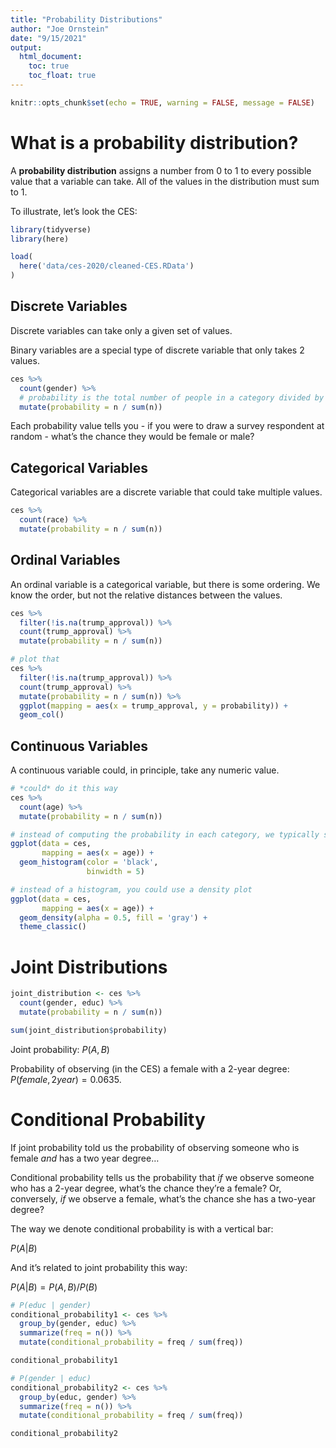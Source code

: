 ```yaml
---
title: "Probability Distributions"
author: "Joe Ornstein"
date: "9/15/2021"
output: 
  html_document:
    toc: true
    toc_float: true
---
```


```r
knitr::opts_chunk$set(echo = TRUE, warning = FALSE, message = FALSE)
```

# What is a probability distribution?

A **probability distribution** assigns a number from 0 to 1 to every possible value that a variable can take. All of the values in the distribution must sum to 1.

To illustrate, let's look the CES:

```r
library(tidyverse)
library(here)

load(
  here('data/ces-2020/cleaned-CES.RData')
)
```

## Discrete Variables

Discrete variables can take only a given set of values.

Binary variables are a special type of discrete variable that only takes 2 values.

```r

ces %>% 
  count(gender) %>% 
  # probability is the total number of people in a category divided by the total number of people in all categories
  mutate(probability = n / sum(n)) 

```

Each probability value tells you - if you were to draw a survey respondent at random - what's the chance they would be female or male?

## Categorical Variables

Categorical variables are a discrete variable that could take multiple values.

```r

ces %>% 
  count(race) %>% 
  mutate(probability = n / sum(n))

```

## Ordinal Variables

An ordinal variable is a categorical variable, but there is some ordering. We know the order, but not the relative distances between the values.

```r

ces %>% 
  filter(!is.na(trump_approval)) %>% 
  count(trump_approval) %>% 
  mutate(probability = n / sum(n))

# plot that
ces %>% 
  filter(!is.na(trump_approval)) %>% 
  count(trump_approval) %>% 
  mutate(probability = n / sum(n)) %>% 
  ggplot(mapping = aes(x = trump_approval, y = probability)) + 
  geom_col()
```

## Continuous Variables

A continuous variable could, in principle, take any numeric value.

```r

# *could* do it this way
ces %>% 
  count(age) %>% 
  mutate(probability = n / sum(n))

# instead of computing the probability in each category, we typically summarize by binning values together
ggplot(data = ces,
       mapping = aes(x = age)) +
  geom_histogram(color = 'black',
                 binwidth = 5)

# instead of a histogram, you could use a density plot
ggplot(data = ces,
       mapping = aes(x = age)) +
  geom_density(alpha = 0.5, fill = 'gray') +
  theme_classic()
```

# Joint Distributions

```r

joint_distribution <- ces %>% 
  count(gender, educ) %>% 
  mutate(probability = n / sum(n))

sum(joint_distribution$probability)
```

Joint probability: $P(A, B)$

Probability of observing (in the CES) a female with a 2-year degree: $P(female, 2 year) = 0.0635$.

# Conditional Probability

If joint probability told us the probability of observing someone who is female *and* has a two year degree...

Conditional probability tells us the probability that *if* we observe someone who has a 2-year degree, what's the chance they're a female? Or, conversely, *if* we observe a female, what's the chance she has a two-year degree?

The way we denote conditional probability is with a vertical bar:

$P(A|B)$

And it's related to joint probability this way:

$P(A|B) = P(A, B) / P(B)$

```r
# P(educ | gender)
conditional_probability1 <- ces %>% 
  group_by(gender, educ) %>% 
  summarize(freq = n()) %>% 
  mutate(conditional_probability = freq / sum(freq))

conditional_probability1

# P(gender | educ)
conditional_probability2 <- ces %>% 
  group_by(educ, gender) %>% 
  summarize(freq = n()) %>% 
  mutate(conditional_probability = freq / sum(freq))

conditional_probability2
```
